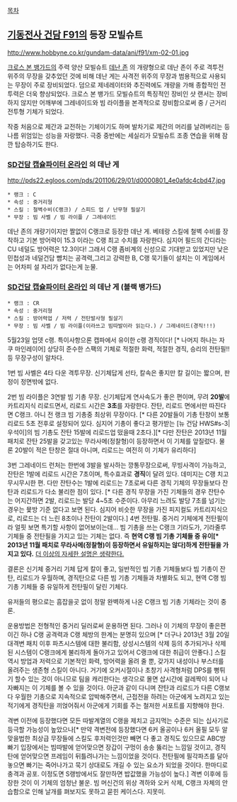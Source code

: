 [[목차]]

== [[기동전사 건담 F91]]의 등장 모빌슈트 ==
http://www.hobbyne.co.kr/gundam-data/ani/f91/xm-02-01.jpg

[[크로스 본 뱅가드]]의 주력 양산 모빌슈트 [[데난 존]] 의 개량형으로 데난 존이 주로 격투전 위주의 무장을 갖추었던 것에 비해 데난 게는 사격전 위주의 무장과 범용적으로 사용되는 무장이 주로 장비되었다. 덤으로 제네레이터와 추진력에도 개량을 가해 종합적인 전투력은 더욱 향상되었다. 
크로스 본 뱅가드 모빌슈트의 특징적인 장비인 샷 랜서는 장비하지 않지만 어깨부에 그레네이드와 빔 라이플을 본격적으로 장비함으로써 중 / 근거리 전투형 기체가 되었다. 

작중 처음으로 제간과 교전하는 기체이기도 하며 발차기로 제간의 머리를 날려버리는 등 나름 위엄있는 성능을 자랑했다. 극중 중반에는 세실리가 모빌슈트 조종 연습을 위해 잠깐 탑승하기도 한다. 


=== [[SD건담 캡슐파이터 온라인]] 의 데난 게 === 
http://pds22.egloos.com/pds/201106/29/01/d0000801_4e0afdc4cbd47.jpg

 * 랭크 : C
 * 속성 : 중거리형
 * 스킬 : 철벽수비(C랭크) / 스피드 업 / 난무형 필살기 
 * 무장 : 빔 사벨 / 빔 라이플 / 그레네이드 

데난 존의 개량기이지만 짤없이 C랭크로 등장한 데난 게. 
베테랑 스킬에 철벽 수비를 장착하고 기본 방어력이 15.3 이라는 C랭 최고 수치를 자랑한다. 심지어 필드의 간디라는 CU 네덜도 방어력은 12.3이다! 그래서 C랭 좀비계의 신성으로 기대받고 있었지만 낮은 민첩성과 네덜건담 뺨치는 공격력,그리고 강력한 B, C랭 묵기들이 설치는 이 게임에서는 어차피 설 자리가 없다는게 눈물. 

=== [[SD건담 캡슐파이터 온라인]] 의 데난 게 (블랙 뱅가드) ===


 * 랭크 : CR
 * 속성 : 중거리형
 * 스킬 : 방어력업 / 저력 / 전탄발사형 필살기 
 * 무장 : 빔 사벨 / 빔 라이플(이라쓰고 빔따발이라 읽는다.) / 그레네이드(경직!!!) 

5월23일 업뎃 c랭. 특이사항으론 캡파에서 유이한 c랭 경직이다! [* 나머지 하나는 자쿠 마인레이어]
상당히 준수한 스팩의 기체로 적절한 화력, 적절한 경직, 승리의 전탄필!! 등 무장구성이 알차다.

1번 빔 사벨은 4타 다운 격투무장. 신기체답게 선타, 칼속은 좋지만 칼 길이는 짧으며, 판정이 정면밖에 없다.

2번 빔 라이플은 3연발 빔 기총 무장. 신기체답게 연사속도가 좋은 편이며, 무려 '''20발'''에 카트리지식 리로드면서, 리로드 시간은 '''3초'''를 자랑한다. 잔탄, 리로드 면에서만 따진다면 C랭크. 아니 전 랭크 빔 기총중 최상위 무장이다. [* 다른 20발들이 기총 탄창이 보통 리로드 5초 전후로 설정되어 있다. 심지어 기총이 좋다고 평가받는 [뉴 건담 HWS#s-3|우석이]의 빔 기총도 잔탄 15발에 리로드업 떴을때 2초다.][* 다만 잔탄은 2013년 11월 패치로 잔탄 25발을 갖고있는 무라사메(정찰형)이 등장하면서 이 기체를 앞질렀다. 물론 20발이 적은 탄창은 절대 아니며, 리로드는 여전히 이 기체가 유리하다] 

3번 그레네이드 런처는 한번에 3발을 발사하는 깡통무장으로써, 무빙사격이 가능하고, 잔탄은 1발에 리로드 시간은 7초이며, 특수효과로 '''경직'''이 달려 있다. 데미지는 C랭 치고 무시무시한 편. 다만 잔탄수는 1발에 리로드는 7초로써 다른 경직 기체의 무장들보다 잔탄과 리로드가 다소 불리한 점이 있다. [* 다른 경직 무장을 가진 기체들의 경우 잔탄수는 어지간하면 2발, 리로드는 발당 4~5초 수준이다. 아무리 느려도 발당 7초를 넘기는 경우는 뮻방 기준 없다고 보면 된다. 심지어 비슷한 무장을 가진 피지컬도 카트리지식으로, 리로드는 더 느린 8초이나 잔탄이 2발이다.]
4번 전탄필. 중거리 기체에게 전탄필이라 얼핏 보면 특기할 사항이 없어보이는데...
빔 기총을 쓰는 C랭크 기라도가, 기라줄루 기체들 중 전탄필을 가지고 있는 기체는 없다.
즉 '''현역 C랭 빔 기총 기체들 중 유이[* 2013년 11월 패치로 무라사메(정찰형)이 등장하면서 유일하지는 않다]하게 전탄필을 가지고 있다.''' [[더 이상의 자세한 설명은 생략한다.]]

결론은 신기체 중거리 기체 답게 칼이 좋고, 일반적인 빔 기총 기체들보다 빔 기총이 잔탄, 리로드가 우월하며, 경직탄으로 다른 빔 기총 기체들과 차별화도 되고, 현역 C랭 빔 기총 기체들 중 유일하게 전탄필이 달린 기체다.

유저들의 평으로는 흠잡을곳 없이 정말 완벽하게 나온 C랭크 빔 기총 기체라는 것이 중론.

운용방법은 전형적인 중거리 딜러로써 운용하면 된다. 그러나 이 기체의 무장이 좋은편이긴 하나 C랭 공격력과 C랭 체방의 한계는 분명히 있으며 [* 더구나 2013년 3월 20일 대격변 패치 이후 파츠시스템에 대한 불리함, 상성시스템의 삭제 등의 추가되거나 삭제된 시스템이 C랭크에게 불리하게 돌아가고 있어서 C랭크에 대한 취급이 안좋다.] 스킬 역시 방업과 저력으로 기본적인 화력, 방어력을 올려 줄 뿐, 갖가지 내성이나 부스터를 올려주는 생존형 스킬이 아니다. 거기에 오커시절이나 초창기 사격형처럼 DPS를 뻥튀기 할수 있는 것이 아니므로 팀을 캐리한다는 생각으로 몰면 삽시간에 걸레짝이 되어 나자빠지는 이 기체를 볼 수 있을 것이다. 아군과 같이 다니며 잔탄과 리로드가 다른 C랭보다 우월한 기총으로 지속적으로 압박해주면서, 근접전을 하려는 아군에게 노려지고 있는 적기에게 경직탄을 끼얹어줘서 아군에게 기회를 주는 철저한 서포트를 지향해야 한다.

격변 이전에 등장했다면 모든 따발계열의 C랭을 제치고 금지먹는 수준은 되는 십사기로 등극할 가능성이 높았으나[* 만약 격변전에 등장했다면 6커 올공이나 6커 올필 모두 알맞을법한 최상급 무장들에 스킬도 후저력인것만 빼면 다 좋고 경직도 있으므로 ABC방 빠기 입장에서는 빔따발에 얻어맞으면 장갑이 구멍이 송송 뚫리는 느낌일 것이고, 경직탄에 얻어맞으면 프레임이 뒤틀려나가는 느낌이었을 것이다. 전탄필에 필각파츠를 달아놓으면 빠기는 죽어나가고 묵기 상대로도 개길 수 있는 요소가 되었을 것이다. 한마디로 충격과 공포. 이정도면 S랭방에서도 잘만하면 밥값했을 가능성이 높다.] 격변 이후에 등장한 것이 이 기체의 엄청난 불운. 빔 머신건의 위상 격하와 오커 삭제, C랭크 자체의 안습함으로 인해 날개를 펴보지도 못하고 묻힌 케이스다. 지못미.
